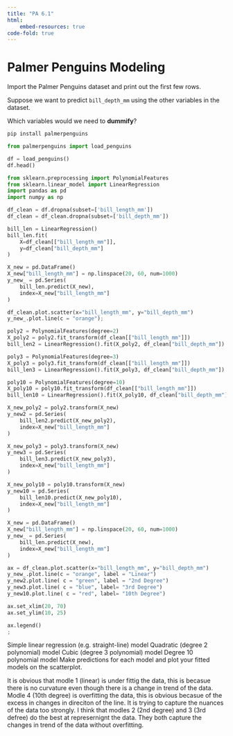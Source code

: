 ```yaml
---
title: "PA 6.1"
html:
    embed-resources: true
code-fold: true
---
```


# Palmer Penguins Modeling

Import the Palmer Penguins dataset and print out the first few rows.

Suppose we want to predict `bill_depth_mm` using the other variables in the dataset.

Which variables would we need to **dummify**?


```python
pip install palmerpenguins
```

```python
from palmerpenguins import load_penguins

df = load_penguins()
df.head()
```


```python
from sklearn.preprocessing import PolynomialFeatures
from sklearn.linear_model import LinearRegression
import pandas as pd
import numpy as np
```


```python
df_clean = df.dropna(subset=['bill_length_mm'])
df_clean = df_clean.dropna(subset=['bill_depth_mm'])
```


```python
bill_len = LinearRegression()
bill_len.fit(
    X=df_clean[["bill_length_mm"]],
    y=df_clean["bill_depth_mm"]
)
```


```python
X_new = pd.DataFrame()
X_new["bill_length_mm"] = np.linspace(20, 60, num=1000)
y_new_ = pd.Series(
    bill_len.predict(X_new),
    index=X_new["bill_length_mm"]
)

df_clean.plot.scatter(x="bill_length_mm", y="bill_depth_mm")
y_new_.plot.line(c = "orange");
```


```python
poly2 = PolynomialFeatures(degree=2)
X_poly2 = poly2.fit_transform(df_clean[["bill_length_mm"]])
bill_len2 = LinearRegression().fit(X_poly2, df_clean["bill_depth_mm"])

poly3 = PolynomialFeatures(degree=3)
X_poly3 = poly3.fit_transform(df_clean[["bill_length_mm"]])
bill_len3 = LinearRegression().fit(X_poly3, df_clean["bill_depth_mm"])

poly10 = PolynomialFeatures(degree=10)
X_poly10 = poly10.fit_transform(df_clean[["bill_length_mm"]])
bill_len10 = LinearRegression().fit(X_poly10, df_clean["bill_depth_mm"])
```


```python
X_new_poly2 = poly2.transform(X_new)
y_new2 = pd.Series(
    bill_len2.predict(X_new_poly2),
    index=X_new["bill_length_mm"]
)

X_new_poly3 = poly3.transform(X_new)
y_new3 = pd.Series(
    bill_len3.predict(X_new_poly3),
    index=X_new["bill_length_mm"]
)

X_new_poly10 = poly10.transform(X_new)
y_new10 = pd.Series(
    bill_len10.predict(X_new_poly10),
    index=X_new["bill_length_mm"]
)
```


```python
X_new = pd.DataFrame()
X_new["bill_length_mm"] = np.linspace(20, 60, num=1000)
y_new_ = pd.Series(
    bill_len.predict(X_new),
    index=X_new["bill_length_mm"]
)

ax = df_clean.plot.scatter(x="bill_length_mm", y="bill_depth_mm")
y_new_.plot.line(c = "orange", label = "Linear")
y_new2.plot.line( c = "green", label = "2nd Degree")
y_new3.plot.line( c = "blue", label= "3rd Degree")
y_new10.plot.line( c = "red", label= "10th Degree")

ax.set_xlim(20, 70)
ax.set_ylim(10, 25)

ax.legend()
;
```

Simple linear regression (e.g. straight-line) model
Quadratic (degree 2 polynomial) model
Cubic (degree 3 polynomial) model
Degree 10 polynomial model
Make predictions for each model and plot your fitted models on the scatterplot.

It is obvious that modle 1 (linear) is under fittig the data, this is becasue there is no curvature even though there is a change in trend of the data. Modle 4 (10th degree) is overfitting the data, this is obvious becasue of the excess in changes in direciton of the line. It is trying to capture the nuances of the data too strongly. I think that modles 2 (2nd degree) and 3 (3rd defree) do the best at represernignt the data. They both capture the changes in trend of the data without overfitting.